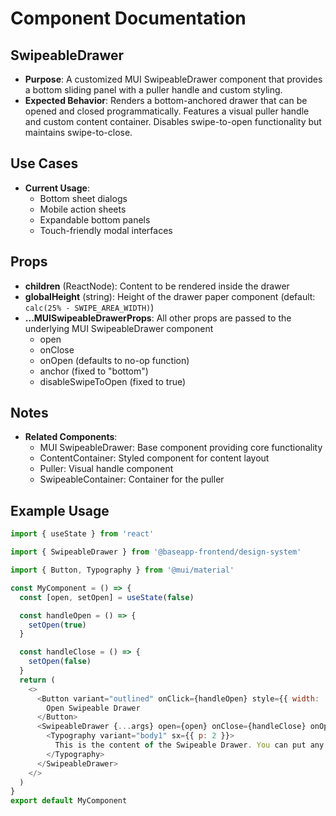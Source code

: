 
<Meta title="@baseapp-frontend | designSystem/Drawers/SwipeableDrawer" />

# Component Documentation
## SwipeableDrawer

- **Purpose**: A customized MUI SwipeableDrawer component that provides a bottom sliding panel with a puller handle and custom styling.
- **Expected Behavior**: Renders a bottom-anchored drawer that can be opened and closed programmatically. Features a visual puller handle and custom content container. Disables swipe-to-open functionality but maintains swipe-to-close.

## Use Cases

- **Current Usage**:
  - Bottom sheet dialogs
  - Mobile action sheets
  - Expandable bottom panels
  - Touch-friendly modal interfaces

## Props

- **children** (ReactNode): Content to be rendered inside the drawer
- **globalHeight** (string): Height of the drawer paper component (default: `calc(25% - SWIPE_AREA_WIDTH)`)
- **...MUISwipeableDrawerProps**: All other props are passed to the underlying MUI SwipeableDrawer component
  - open
  - onClose
  - onOpen (defaults to no-op function)
  - anchor (fixed to "bottom")
  - disableSwipeToOpen (fixed to true)

## Notes

- **Related Components**:
  - MUI SwipeableDrawer: Base component providing core functionality
  - ContentContainer: Styled component for content layout
  - Puller: Visual handle component
  - SwipeableContainer: Container for the puller

## Example Usage

```javascript
import { useState } from 'react'

import { SwipeableDrawer } from '@baseapp-frontend/design-system'

import { Button, Typography } from '@mui/material'

const MyComponent = () => {
  const [open, setOpen] = useState(false)

  const handleOpen = () => {
    setOpen(true)
  }

  const handleClose = () => {
    setOpen(false)
  }
  return (
    <>
      <Button variant="outlined" onClick={handleOpen} style={{ width: '250px' }}>
        Open Swipeable Drawer
      </Button>
      <SwipeableDrawer {...args} open={open} onClose={handleClose} onOpen={handleOpen}>
        <Typography variant="body1" sx={{ p: 2 }}>
          This is the content of the Swipeable Drawer. You can put any components or content here.
        </Typography>
      </SwipeableDrawer>
    </>
  )
}
export default MyComponent
```
